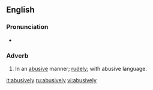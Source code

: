 ==English==

===Pronunciation===
{{IPA|/əˈbuːsɪvli/}}
*{{audio|en-us-abusively.ogg|Audio (US)}}

===Adverb===
{{en-adv}}

#In an [[abusive]] manner; [[rudely]]; with abusive language.

[[it:abusively]]
[[ru:abusively]]
[[vi:abusively]]